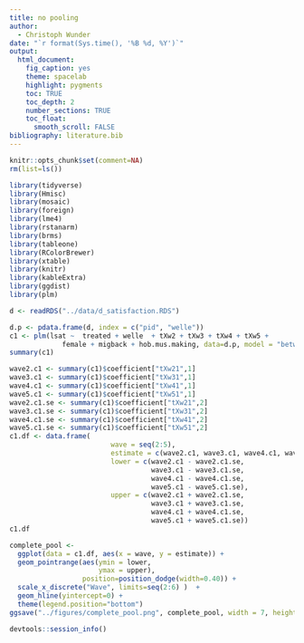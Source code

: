 ```yaml
---
title: no pooling
author: 
  - Christoph Wunder
date: "`r format(Sys.time(), '%B %d, %Y')`"
output:
  html_document:
    fig_caption: yes
    theme: spacelab 
    highlight: pygments
    toc: TRUE
    toc_depth: 2
    number_sections: TRUE
    toc_float:
      smooth_scroll: FALSE
bibliography: literature.bib
---
```


```r
knitr::opts_chunk$set(comment=NA)
rm(list=ls())
```
```r
library(tidyverse)
library(Hmisc)
library(mosaic)
library(foreign)
library(lme4)
library(rstanarm)
library(brms)
library(tableone)
library(RColorBrewer)
library(xtable)
library(knitr)
library(kableExtra)
library(ggdist)
library(plm)
```

```r
d <- readRDS("../data/d_satisfaction.RDS")
```

```r
d.p <- pdata.frame(d, index = c("pid", "welle"))
c1 <- plm(lsat ~  treated + welle  + tXw2 + tXw3 + tXw4 + tXw5 + 
             female + migback + hob.mus.making, data=d.p, model = "between")
summary(c1)
```
```r
wave2.c1 <- summary(c1)$coefficient["tXw21",1]
wave3.c1 <- summary(c1)$coefficient["tXw31",1]
wave4.c1 <- summary(c1)$coefficient["tXw41",1]
wave5.c1 <- summary(c1)$coefficient["tXw51",1]
wave2.c1.se <- summary(c1)$coefficient["tXw21",2]
wave3.c1.se <- summary(c1)$coefficient["tXw31",2]
wave4.c1.se <- summary(c1)$coefficient["tXw41",2]
wave5.c1.se <- summary(c1)$coefficient["tXw51",2]
c1.df <- data.frame(
                         wave = seq(2:5),
                         estimate = c(wave2.c1, wave3.c1, wave4.c1, wave5.c1),
                         lower = c(wave2.c1 - wave2.c1.se,
                                   wave3.c1 - wave3.c1.se,
                                   wave4.c1 - wave4.c1.se,
                                   wave5.c1 - wave5.c1.se),
                         upper = c(wave2.c1 + wave2.c1.se,
                                   wave3.c1 + wave3.c1.se,
                                   wave4.c1 + wave4.c1.se,
                                   wave5.c1 + wave5.c1.se))
c1.df
```

```r
complete_pool <-
  ggplot(data = c1.df, aes(x = wave, y = estimate)) +
  geom_pointrange(aes(ymin = lower, 
                      ymax = upper),
                  position=position_dodge(width=0.40)) +
  scale_x_discrete("Wave", limits=seq(2:6) )  +
  geom_hline(yintercept=0) + 
  theme(legend.position="bottom")
ggsave("../figures/complete_pool.png", complete_pool, width = 7, height = 4, units = "in")
```



```r
devtools::session_info()
```


